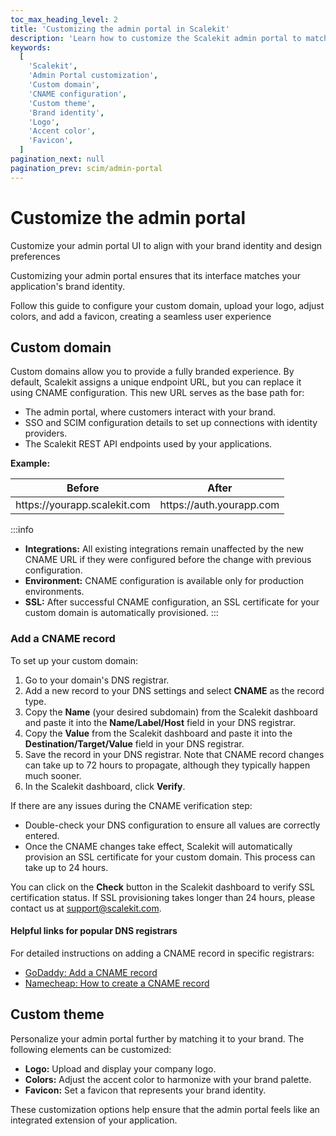 ```yaml
---
toc_max_heading_level: 2
title: 'Customizing the admin portal in Scalekit'
description: 'Learn how to customize the Scalekit admin portal to match your brand identity. This guide covers setting up a custom domain, updating the logo, colors, and favicon to create a cohesive user experience.'
keywords:
  [
    'Scalekit',
    'Admin Portal customization',
    'Custom domain',
    'CNAME configuration',
    'Custom theme',
    'Brand identity',
    'Logo',
    'Accent color',
    'Favicon',
  ]
pagination_next: null
pagination_prev: scim/admin-portal
---
```


# Customize the admin portal

<Subtitle>
Customize your admin portal UI to align with your brand identity and design preferences
</Subtitle>

Customizing your admin portal ensures that its interface matches your application's brand identity.

Follow this guide to configure your custom domain, upload your logo, adjust colors, and add a favicon, creating a seamless user experience

## Custom domain

Custom domains allow you to provide a fully branded experience. By default, Scalekit assigns a unique endpoint URL, but you can replace it using CNAME configuration. This new URL serves as the base path for:

- The admin portal, where customers interact with your brand.
- SSO and SCIM configuration details to set up connections with identity providers.
- The Scalekit REST API endpoints used by your applications.

**Example:**

| Before                                                               | After                                                           |
| -------------------------------------------------------------------- | --------------------------------------------------------------- |
| <SimpleCode>https:<span></span>//yourapp.scalekit.com</SimpleCode>                | <SimpleCode>https:<span></span>//auth.yourapp.com</SimpleCode>                |

:::info
- **Integrations:** All existing integrations remain unaffected by the new CNAME URL if they were configured before the change with previous configuration.
- **Environment:** CNAME configuration is available only for production environments.
- **SSL:** After successful CNAME configuration, an SSL certificate for your custom domain is automatically provisioned.
:::

### Add a CNAME record

To set up your custom domain:

1. Go to your domain's DNS registrar.
2. Add a new record to your DNS settings and select **CNAME** as the record type.
3. Copy the **Name** (your desired subdomain) from the Scalekit dashboard and paste it into the **Name/Label/Host** field in your DNS registrar.
4. Copy the **Value** from the Scalekit dashboard and paste it into the **Destination/Target/Value** field in your DNS registrar.
5. Save the record in your DNS registrar. Note that CNAME record changes can take up to 72 hours to propagate, although they typically happen much sooner.
6. In the Scalekit dashboard, click **Verify**.

If there are any issues during the CNAME verification step:
- Double-check your DNS configuration to ensure all values are correctly entered.
- Once the CNAME changes take effect, Scalekit will automatically provision an SSL certificate for your custom domain. This process can take up to 24 hours.

You can click on the **Check** button in the Scalekit dashboard to verify SSL certification status. If SSL provisioning takes longer than 24 hours, please contact us at [support@scalekit.com](mailto:support@scalekit.com).

#### Helpful links for popular DNS registrars
For detailed instructions on adding a CNAME record in specific registrars:
- [GoDaddy: Add a CNAME record](https://www.godaddy.com/en-in/help/add-a-cname-record-19236)
- [Namecheap: How to create a CNAME record](https://www.namecheap.com/support/knowledgebase/article.aspx/9646/2237/how-to-create-a-cname-record-for-your-domain)

## Custom theme

Personalize your admin portal further by matching it to your brand. The following elements can be customized:

- **Logo:** Upload and display your company logo.
- **Colors:** Adjust the accent color to harmonize with your brand palette.
- **Favicon:** Set a favicon that represents your brand identity.

These customization options help ensure that the admin portal feels like an integrated extension of your application.